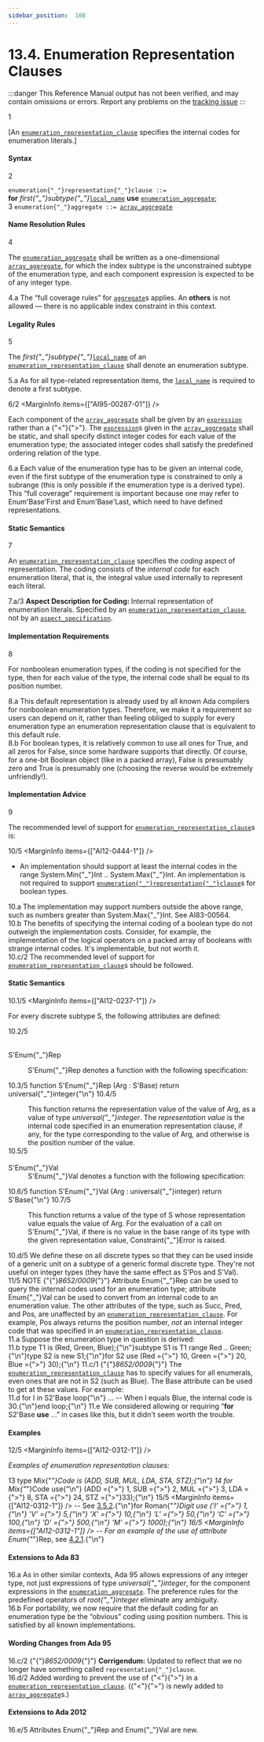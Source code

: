 ```yaml
---
sidebar_position:  108
---
```


# 13.4. Enumeration Representation Clauses

:::danger
This Reference Manual output has not been verified,
and may contain omissions or errors.
Report any problems on the [tracking issue](https://github.com/ada-lang-io/ada-lang-io/issues/20)
:::


<MarginText>1</MarginText>
<p>[An <code><a href="/docs/arm/AA-13/AA-13.4#S0350">enumeration_representation_clause</a></code> specifies the internal codes for enumeration literals.] <br /></p>


#### Syntax

<MarginText>2</MarginText>

<CodeBlock>
<code>enumeration{"_"}representation{"_"}clause</code><a id="S0350"></a><code> ::= </code><br />    <b>for</b> <i>first{"_"}subtype{"_"}</i><code><a href="/docs/arm/AA-13/AA-13.1#S0345">local_name</a></code> <b>use</b> <code><a href="/docs/arm/AA-13/AA-13.4#S0351">enumeration_aggregate</a></code>;<br />

</CodeBlock>
<MarginText>3</MarginText>

<CodeBlock>
<code>enumeration{"_"}aggregate</code><a id="S0351"></a><code> ::= </code><code><a href="/docs/arm/AA-4/AA-4.3#S0113">array_aggregate</a></code><br />

</CodeBlock>

#### Name Resolution Rules

<MarginText>4</MarginText>
<p>The <code><a href="/docs/arm/AA-13/AA-13.4#S0351">enumeration_aggregate</a></code> shall be written as a one-dimensional <code><a href="/docs/arm/AA-4/AA-4.3#S0113">array_aggregate</a></code>, for which the index subtype is the unconstrained subtype of the enumeration type, and each component expression is expected to be of any integer type. <br /></p>

<AnnotatedOnly>
<MarginText>4.a</MarginText>
<Admonition type="aarm" aarm="ramification">
<b></b>The &ldquo;full coverage rules&rdquo; for <code><a href="/docs/arm/AA-4/AA-4.3#S0106">aggregate</a></code>s applies. An <b>others</b> is not allowed &mdash; there is no applicable index constraint in this context. <br />
</Admonition>
</AnnotatedOnly>


#### Legality Rules

<MarginText>5</MarginText>
<p>The <i>first{"_"}subtype{"_"}</i><code><a href="/docs/arm/AA-13/AA-13.1#S0345">local_name</a></code> of an <code><a href="/docs/arm/AA-13/AA-13.4#S0350">enumeration_representation_clause</a></code> shall denote an enumeration subtype. <br /></p>

<AnnotatedOnly>
<MarginText>5.a</MarginText>
<Admonition type="aarm" aarm="ramification">
<b></b>As for all type-related representation items, the <code><a href="/docs/arm/AA-13/AA-13.1#S0345">local_name</a></code> is required to denote a first subtype. <br />
</Admonition>
</AnnotatedOnly>

<MarginText>6/2</MarginText>
<MarginInfo items={["AI95-00287-01"]} />
<p>Each component of the <code><a href="/docs/arm/AA-4/AA-4.3#S0113">array_aggregate</a></code> shall be given by an <code><a href="/docs/arm/AA-4/AA-4.4#S0132">expression</a></code> rather than a {"<"}{">"}. The <code><a href="/docs/arm/AA-4/AA-4.4#S0132">expression</a></code>s given in the <code><a href="/docs/arm/AA-4/AA-4.3#S0113">array_aggregate</a></code> shall be static, and shall specify distinct integer codes for each value of the enumeration type; the associated integer codes shall satisfy the predefined ordering relation of the type. <br /></p>

<AnnotatedOnly>
<MarginText>6.a</MarginText>
<Admonition type="aarm" aarm="reason">
<b></b>Each value of the enumeration type has to be given an internal code, even if the first subtype of the enumeration type is constrained to only a subrange (this is only possible if the enumeration type is a derived type). This &ldquo;full coverage&rdquo; requirement is important because one may refer to Enum'Base'First and Enum'Base'Last, which need to have defined representations. <br />
</Admonition>
</AnnotatedOnly>


#### Static Semantics

<MarginText>7</MarginText>
<p>An <code><a href="/docs/arm/AA-13/AA-13.4#S0350">enumeration_representation_clause</a></code> specifies the <i>coding</i> aspect of representation. The coding consists of the <i>internal code</i> for each enumeration literal, that is, the integral value used internally to represent each literal.<br /></p>

<AnnotatedOnly>
<MarginText>7.a/3</MarginText>
<Admonition type="aarm" aarm="note">
<b>Aspect Description for </b><b>Coding: </b>Internal representation of enumeration literals. Specified by an <code><a href="/docs/arm/AA-13/AA-13.4#S0350">enumeration_representation_clause</a></code>, not by an <code><a href="/docs/arm/AA-13/AA-13.1#S0346">aspect_specification</a></code>.<br />
</Admonition>
</AnnotatedOnly>


#### Implementation Requirements

<MarginText>8</MarginText>
<p>For nonboolean enumeration types, if the coding is not specified for the type, then for each value of the type, the internal code shall be equal to its position number. <br /></p>

<AnnotatedOnly>
<MarginText>8.a</MarginText>
<Admonition type="aarm" aarm="reason">
<b></b>This default representation is already used by all known Ada compilers for nonboolean enumeration types. Therefore, we make it a requirement so users can depend on it, rather than feeling obliged to supply for every enumeration type an enumeration representation clause that is equivalent to this default rule. <br />
</Admonition>
</AnnotatedOnly>

<AnnotatedOnly>
<MarginText>8.b</MarginText>
<Admonition type="aarm" aarm="discussion">
<b></b>For boolean types, it is relatively common to use all ones for True, and all zeros for False, since some hardware supports that directly. Of course, for a one-bit Boolean object (like in a packed array), False is presumably zero and True is presumably one (choosing the reverse would be extremely unfriendly!). <br />
</Admonition>
</AnnotatedOnly>


#### Implementation Advice

<MarginText>9</MarginText>
<p>The recommended level of support for <code><a href="/docs/arm/AA-13/AA-13.4#S0350">enumeration_representation_clause</a></code>s is: <br /></p>

<MarginText>10/5</MarginText>
<MarginInfo items={["AI12-0444-1"]} />
<ul>
<li>An implementation should support at least the internal codes in the range System.Min{"_"}Int .. System.Max{"_"}Int. An implementation is not required to support <code><a href="/docs/arm/AA-13/AA-13.4#S0350">enumeration{"_"}representation{"_"}clause</a></code>s for boolean types. <br /></li>
</ul>
<AnnotatedOnly>
<MarginText>10.a</MarginText>
<Admonition type="aarm" aarm="ramification">
<b></b>The implementation may support numbers outside the above range, such as numbers greater than System.Max{"_"}Int. See AI83-00564. <br />
</Admonition>
</AnnotatedOnly>

<AnnotatedOnly>
<MarginText>10.b</MarginText>
<Admonition type="aarm" aarm="reason">
<b></b>The benefits of specifying the internal coding of a boolean type do not outweigh the implementation costs. Consider, for example, the implementation of the logical operators on a packed array of booleans with strange internal codes. It's implementable, but not worth it. <br />
</Admonition>
</AnnotatedOnly>

<AnnotatedOnly>
<MarginText>10.c/2</MarginText>
<Admonition type="aarm" aarm="implementation-advice">
<b></b>The recommended level of support for <code><a href="/docs/arm/AA-13/AA-13.4#S0350">enumeration_representation_clause</a></code>s should be followed.<br />
</Admonition>
</AnnotatedOnly>


#### Static Semantics

<MarginText>10.1/5</MarginText>
<MarginInfo items={["AI12-0237-1"]} />
<p>For every discrete subtype S, the following attributes are defined: <br /></p>

<MarginText>10.2/5</MarginText>
<dt><br/>S'Enum{"_"}Rep</dt>
<MarginInfo items={["AI12-0237-1"]} />
<dl>
<dd>S'Enum{"_"}Rep denotes a function with the following specification: <br /></dd>
</dl>
<MarginText>10.3/5</MarginText>
<CodeBlock language="ada">
function S'Enum{"_"}Rep (Arg : S'Base) return universal{"_"}integer{"\n"}

</CodeBlock>
<MarginText>10.4/5</MarginText>
<dl>
<dd>This function returns the representation value of the value of Arg, as a value of type <i>universal{"_"}integer</i>. The <i>representation value</i> is the internal code specified in an enumeration representation clause, if any, for the type corresponding to the value of Arg, and otherwise is the position number of the value.<br /></dd>
<MarginText>10.5/5</MarginText>
<dt><br/>S'Enum{"_"}Val</dt>
<MarginInfo items={["AI12-0237-1"]} />
<dd>S'Enum{"_"}Val denotes a function with the following specification: <br /></dd>
</dl>
<MarginText>10.6/5</MarginText>
<CodeBlock language="ada">
function S'Enum{"_"}Val (Arg : universal{"_"}integer) return S'Base{"\n"}

</CodeBlock>
<MarginText>10.7/5</MarginText>
<dl>
<dd>This function returns a value of the type of S whose representation value equals the value of Arg. For the evaluation of a call on S'Enum{"_"}Val, if there is no value in the base range of its type with the given representation value, Constraint{"_"}Error is raised.<br /></dd>
</dl>
<AnnotatedOnly>
<MarginText>10.d/5</MarginText>
<Admonition type="aarm" aarm="reason">
<b></b>We define these on all discrete types so that they can be used inside of a generic unit on a subtype of a generic formal discrete type. They're not useful on integer types (they have the same effect as S'Pos and S'Val). <br />
</Admonition>
</AnnotatedOnly>

<AnnotatedOnly>
<MarginText>11/5</MarginText>
<MarginInfo items={["AI95-00137-01", "AI05-0299-1", "AI12-0237-1", "AI12-0442-1"]} />
<Admonition type="aarm" aarm="note">
NOTE   {"{"}<i>8652/0009</i>{"}"} Attribute Enum{"_"}Rep can be used to query the internal codes used for an enumeration type; attribute Enum{"_"}Val can be used to convert from an internal code to an enumeration value. The other attributes of the type, such as Succ, Pred, and Pos, are unaffected by an <code><a href="/docs/arm/AA-13/AA-13.4#S0350">enumeration_representation_clause</a></code>. For example, Pos always returns the position number, <i>not</i> an internal integer code that was specified in an <code><a href="/docs/arm/AA-13/AA-13.4#S0350">enumeration_representation_clause</a></code>. <br />
</Admonition>
</AnnotatedOnly>

<AnnotatedOnly>
<MarginText>11.a</MarginText>
<Admonition type="aarm" aarm="discussion">
<b></b>Suppose the enumeration type in question is derived: <br />
</Admonition>
</AnnotatedOnly>

<AnnotatedOnly>
<MarginText>11.b</MarginText>
<CodeBlock language="ada">
type T1 is (Red, Green, Blue);{"\n"}subtype S1 is T1 range Red .. Green;{"\n"}type S2 is new S1;{"\n"}for S2 use (Red ={">"} 10, Green ={">"} 20, Blue ={">"} 30);{"\n"}

</CodeBlock>
</AnnotatedOnly>
<AnnotatedOnly>
<MarginText>11.c/1</MarginText>
<MarginInfo items={["AI95-00137-01"]} />
<Admonition type="aarm" aarm="note">
{"{"}<i>8652/0009</i>{"}"} The <code><a href="/docs/arm/AA-13/AA-13.4#S0350">enumeration_representation_clause</a></code> has to specify values for all enumerals, even ones that are not in S2 (such as Blue). The Base attribute can be used to get at these values. For example: <br />
</Admonition>
</AnnotatedOnly>

<AnnotatedOnly>
<MarginText>11.d</MarginText>
<CodeBlock language="ada">
for I in S2'Base loop{"\n"}    ... -- When I equals Blue, the internal code is 30.{"\n"}end loop;{"\n"}

</CodeBlock>
</AnnotatedOnly>
<AnnotatedOnly>
<MarginText>11.e</MarginText>
<Admonition type="aarm" aarm="note">
We considered allowing or requiring &ldquo;<b>for</b> S2'Base <b>use</b> ...&rdquo; in cases like this, but it didn't seem worth the trouble. <br />
</Admonition>
</AnnotatedOnly>


#### Examples

<MarginText>12/5</MarginText>
<MarginInfo items={["AI12-0312-1"]} />
<p><i>Examples of enumeration representation clauses:</i> <br /></p>

<MarginText>13</MarginText>
<CodeBlock language="ada">
type Mix{"_"}Code is (ADD, SUB, MUL, LDA, STA, STZ);{"\n"}
<MarginText>14</MarginText>
for Mix{"_"}Code use{"\n"}   (ADD ={">"} 1, SUB ={">"} 2, MUL ={">"} 3, LDA ={">"} 8, STA ={">"} 24, STZ ={">"}33);{"\n"}
<MarginText>15/5</MarginText>
<MarginInfo items={["AI12-0312-1"]} />
-- See <a href="/docs/arm/AA-3/AA-3.5#Subclause_3.5.2">3.5.2</a>.{"\n"}for Roman{"_"}Digit use ('I' ={">"} 1,{"\n"}                     'V' ={">"} 5,{"\n"}                     'X' ={">"} 10,{"\n"}                     'L' ={">"} 50,{"\n"}                     'C' ={">"} 100,{"\n"}                     'D' ={">"} 500,{"\n"}                     'M' ={">"} 1000);{"\n"}
<MarginText>16/5</MarginText>
<MarginInfo items={["AI12-0312-1"]} />
-- For an example of the use of attribute Enum{"_"}Rep, see <a href="/docs/arm/AA-4/AA-4.2#Subclause_4.2.1">4.2.1</a>.{"\n"}

</CodeBlock>
<AnnotatedOnly>

#### Extensions to Ada 83

</AnnotatedOnly>
<AnnotatedOnly>
<MarginText>16.a</MarginText>
<Admonition type="aarm" aarm="note">
As in other similar contexts, Ada 95 allows expressions of any integer type, not just expressions of type <i>universal{"_"}integer</i>, for the component expressions in the <code><a href="/docs/arm/AA-13/AA-13.4#S0351">enumeration_aggregate</a></code>. The preference rules for the predefined operators of <i>root{"_"}integer</i> eliminate any ambiguity.<br />
</Admonition>
</AnnotatedOnly>

<AnnotatedOnly>
<MarginText>16.b</MarginText>
<Admonition type="aarm" aarm="note">
For portability, we now require that the default coding for an enumeration type be the &ldquo;obvious&rdquo; coding using position numbers. This is satisfied by all known implementations. <br />
</Admonition>
</AnnotatedOnly>

<AnnotatedOnly>

#### Wording Changes from Ada 95

</AnnotatedOnly>
<AnnotatedOnly>
<MarginText>16.c/2</MarginText>
<MarginInfo items={["AI95-00137-01"]} />
<Admonition type="aarm" aarm="note">
{"{"}<i>8652/0009</i>{"}"} <b>Corrigendum:</b> Updated to reflect that we no longer have something called <code>representation{"_"}clause</code>.<br />
</Admonition>
</AnnotatedOnly>

<AnnotatedOnly>
<MarginText>16.d/2</MarginText>
<MarginInfo items={["AI95-00287-01"]} />
<Admonition type="aarm" aarm="note">
Added wording to prevent the use of {"<"}{">"} in a <code><a href="/docs/arm/AA-13/AA-13.4#S0350">enumeration_representation_clause</a></code>. ({"<"}{">"} is newly added to <code><a href="/docs/arm/AA-4/AA-4.3#S0113">array_aggregate</a></code>s.) <br />
</Admonition>
</AnnotatedOnly>

<AnnotatedOnly>

#### Extensions to Ada 2012

</AnnotatedOnly>
<AnnotatedOnly>
<MarginText>16.e/5</MarginText>
<MarginInfo items={["AI12-0237-1"]} />
<Admonition type="aarm" aarm="note">
Attributes Enum{"_"}Rep and Enum{"_"}Val are new. <br />
</Admonition>
</AnnotatedOnly>

